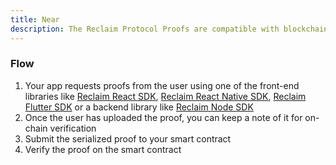 ```yaml
---
title: Near
description: The Reclaim Protocol Proofs are compatible with blockchain applications.
---
```


### Flow

1. Your app requests proofs from the user using one of the front-end libraries like [Reclaim React SDK](/web/frontend), [Reclaim React Native SDK](/react-native/installation), [Reclaim Flutter SDK](/flutter/installation) or a backend library like [Reclaim Node SDK](/web/backend/installation)
2. Once the user has uploaded the proof, you can keep a note of it for on-chain verification
3. Submit the serialized proof to your smart contract
4. Verify the proof on the smart contract
